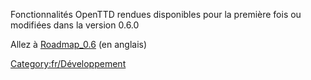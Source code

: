 Fonctionnalités OpenTTD rendues disponibles pour la première fois ou modifiées dans la version 0.6.0

Allez à [[Main/en/Roadmap 0.6|Roadmap_0.6]] (en anglais)

[[Category:fr/Développement]]